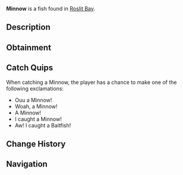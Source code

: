 {{FishInfobox
|image          = Minnow.png
|rarity         = Common
|sea            = First Sea
|location       = [[Roslit Bay]]
|sublocation    = Freshwater
|sources        = Common Crate, Fish Barrel, Fishing Rod
|radar_location = 
|xp             = 75
|weather        = Clear
|time           = 
|season         = Spring
|bait           = Bagel
|base_weight    = 0.6
|base_value     = 45
|weight_range   = 0.5
|base_chance    = 60
|base_resil     = 90
}}
'''Minnow''' is a {{Rarity|Common}} fish found in [[Roslit Bay]].

== Description ==
{{Description|Minnows are found in Roslit Bays pond and are easiest to find during the clear spring days. Minnows are commonly found in schools of 4 to 6 fish. They also create a great baitfish!|Bestiary Entry}}

== Obtainment ==
{{Description|Lives in Roslit Bays pond. Very easy to catch with bagels.|Bestiary Hint}}
{{Fish Availability|
Roslit Bay/Freshwater Pond
Roslit Bay/Freshwater Pond Seaweed
|top_rods      = 
Leviathan's Fang Rod\231357.58\208316.65;
Trident Rod\222942.28\134991.73;
Training Rod\221465.78\256791.78;
Free Spirit Rod\220657.94\134826.39;
Azure Of Lagoon\212146.59\133840.26;
Flimsy Rod\194949.13\164059.47;
Resourceful Rod\201537.91\187018.71;
Ethereal Prism Rod\202396.36\238815.09;
Rapid Rod\204327.5\199790.91;
Fast Rod\194851.05\194851.05;
No-Life Rod\211418.64\193886.02;
Depthseeker Rod\205820.95\179662.73;
Verdant Shear Rod\204761.87\184788.55;
Avalanche Rod\203611.32\174308.3;
Challenger's Rod\201573.65\176767.68;
Blazebringer Rod\201243.72\155636.88;
Zeus Rod\200005.72\164830.51;
Seraphic Rod\199782.91\193122.75;
Rod Of The Forgotten Fang\195695.49\176348.23;
Volcanic Rod\195363.22\125192.6;
Rod Of The Exalted One\191815.94\155956.39;
Rod Of The Depths\191764.34\160657.42;
Steady Rod\101293.57\89264.03
|recommended   = Trident Rod
}}

== Catch Quips ==
When catching a Minnow, the player has a chance to make one of the following exclamations:
* Ouu a Minnow!
* Woah, a Minnow!
* A Minnow!
* I caught a Minnow!
* Aw! I caught a Baitfish!

== Change History ==
{{Change History|{{subst:Current Version}}}}

== Navigation ==
{{Fish Navbox|Roslit Bay}}